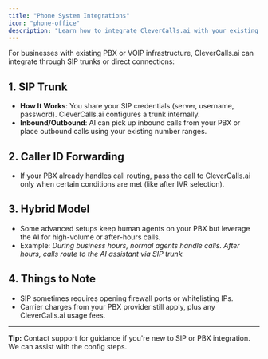 ```yaml
---
title: "Phone System Integrations"
icon: "phone-office"
description: "Learn how to integrate CleverCalls.ai with your existing PBX or VOIP infrastructure through SIP trunks"
---
```


For businesses with existing PBX or VOIP infrastructure, CleverCalls.ai can integrate through SIP trunks or direct connections:

## 1. SIP Trunk

- **How It Works**: You share your SIP credentials (server, username, password). CleverCalls.ai configures a trunk internally.
- **Inbound/Outbound**: AI can pick up inbound calls from your PBX or place outbound calls using your existing number ranges.

## 2. Caller ID Forwarding

- If your PBX already handles call routing, pass the call to CleverCalls.ai only when certain conditions are met (like after IVR selection).

## 3. Hybrid Model

- Some advanced setups keep human agents on your PBX but leverage the AI for high-volume or after-hours calls.
- Example: _During business hours, normal agents handle calls. After hours, calls route to the AI assistant via SIP trunk._

## 4. Things to Note

- SIP sometimes requires opening firewall ports or whitelisting IPs.
- Carrier charges from your PBX provider still apply, plus any CleverCalls.ai usage fees.

---

**Tip:** Contact support for guidance if you're new to SIP or PBX integration. We can assist with the config steps.
